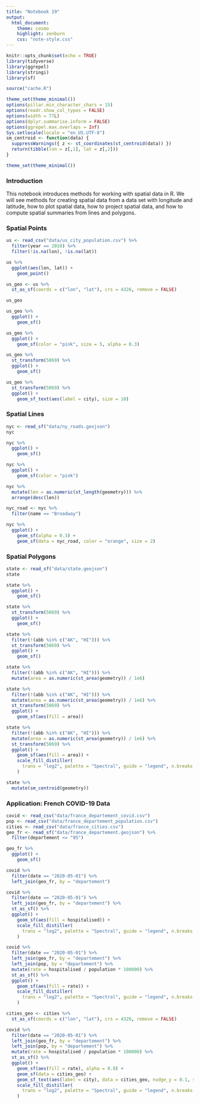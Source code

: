 ```yaml
---
title: "Notebook 19"
output:
  html_document:
    theme: cosmo
    highlight: zenburn
    css: "note-style.css"
---
```


```r
knitr::opts_chunk$set(echo = TRUE)
library(tidyverse)
library(ggrepel)
library(stringi)
library(sf)

source("cache.R")

theme_set(theme_minimal())
options(pillar.min_character_chars = 15)
options(readr.show_col_types = FALSE)
options(width = 77L)
options(dplyr.summarise.inform = FALSE)
options(ggrepel.max.overlaps = Inf)
Sys.setlocale(locale = "en_US.UTF-8")
sm_centroid <- function(data) {
  suppressWarnings({ z <- st_coordinates(st_centroid(data)) })
  return(tibble(lon = z[,1], lat = z[,2]))
}

theme_set(theme_minimal())
```

### Introduction

This notebook introduces methods for working with spatial data in R. We will see
methods for creating spatial data from a data set with longitude and latitude,
how to plot spatial data, how to project spatial data, and how to compute
spatial summaries from lines and polygons.

### Spatial Points


```r
us <- read_csv("data/us_city_population.csv") %>%
  filter(year == 2010) %>% 
  filter(!is.na(lon), !is.na(lat))
```

```r
us %>% 
  ggplot(aes(lon, lat)) +
    geom_point()
```

```r
us_geo <- us %>%
  st_as_sf(coords = c("lon", "lat"), crs = 4326, remove = FALSE)
```

```r
us_geo
```


```r
us_geo %>% 
  ggplot() +
    geom_sf()
```


```r
us_geo %>% 
  ggplot() +
    geom_sf(color = "pink", size = 5, alpha = 0.3)
```


```r
us_geo %>% 
  st_transform(5069) %>%
  ggplot() +
    geom_sf()
```

```r
us_geo %>% 
  st_transform(5069) %>%
  ggplot() +
    geom_sf_text(aes(label = city), size = 10)
```

### Spatial Lines

```r
nyc <- read_sf("data/ny_roads.geojson")
nyc
```

```r
nyc %>%
  ggplot() +
    geom_sf()
```

```r
nyc %>%
  ggplot() +
    geom_sf(color = "pink")
```

```r
nyc %>%
  mutate(len = as.numeric(st_length(geometry))) %>%
  arrange(desc(len))
```

```r
nyc_road <- nyc %>%
  filter(name == "Broadway")

nyc %>%
  ggplot() +
    geom_sf(alpha = 0.3) +
    geom_sf(data = nyc_road, color = "orange", size = 2)
```

### Spatial Polygons

```r
state <- read_sf("data/state.geojson")
state
```

```r
state %>%
  ggplot() +
    geom_sf()
```

```r
state %>%
  st_transform(5069) %>%
  ggplot() +
    geom_sf()
```


```r
state %>%
  filter(!(abb %in% c("AK", "HI"))) %>%
  st_transform(5069) %>%
  ggplot() +
    geom_sf()
```

```r
state %>%
  filter(!(abb %in% c("AK", "HI"))) %>%
  mutate(area = as.numeric(st_area(geometry)) / 1e6)
```


```r
state %>%
  filter(!(abb %in% c("AK", "HI"))) %>%
  mutate(area = as.numeric(st_area(geometry)) / 1e6) %>%
  st_transform(5069) %>%
  ggplot() +
    geom_sf(aes(fill = area))
```

```r
state %>%
  filter(!(abb %in% c("AK", "HI"))) %>%
  mutate(area = as.numeric(st_area(geometry)) / 1e6) %>%
  st_transform(5069) %>%
  ggplot() +
    geom_sf(aes(fill = area)) +
    scale_fill_distiller(
      trans = "log2", palette = "Spectral", guide = "legend", n.breaks = 10
    )
```

```r
state %>%
  mutate(sm_centroid(geometry))
```

### Application: French COVID-19 Data

```r
covid <- read_csv("data/france_departement_covid.csv")
pop <- read_csv("data/france_departement_population.csv")
cities <- read_csv("data/france_cities.csv")
geo_fr <- read_sf("data/france_departement.geojson") %>%
  filter(departement <= "95")
```

```r
geo_fr %>%
  ggplot() +
    geom_sf()
```


```r
covid %>%
  filter(date == "2020-05-01") %>%
  left_join(geo_fr, by = "departement")
```

```r
covid %>%
  filter(date == "2020-05-01") %>%
  left_join(geo_fr, by = "departement") %>%
  st_as_sf() %>%
  ggplot() +
    geom_sf(aes(fill = hospitalised)) +
    scale_fill_distiller(
      trans = "log2", palette = "Spectral", guide = "legend", n.breaks = 10
    )
```

```r
covid %>%
  filter(date == "2020-05-01") %>%
  left_join(geo_fr, by = "departement") %>%
  left_join(pop, by = "departement") %>%
  mutate(rate = hospitalised / population * 100000) %>%
  st_as_sf() %>%
  ggplot() +
    geom_sf(aes(fill = rate)) +
    scale_fill_distiller(
      trans = "log2", palette = "Spectral", guide = "legend", n.breaks = 10
    )
```

```r
cities_geo <- cities %>%
  st_as_sf(coords = c("lon", "lat"), crs = 4326, remove = FALSE)
```

```r
covid %>%
  filter(date == "2020-05-01") %>%
  left_join(geo_fr, by = "departement") %>%
  left_join(pop, by = "departement") %>%
  mutate(rate = hospitalised / population * 100000) %>%
  st_as_sf() %>%
  ggplot() +
    geom_sf(aes(fill = rate), alpha = 0.8) +
    geom_sf(data = cities_geo) +
    geom_sf_text(aes(label = city), data = cities_geo, nudge_y = 0.1, size = 6) +
    scale_fill_distiller(
      trans = "log2", palette = "Spectral", guide = "legend", n.breaks = 10
    )
```

